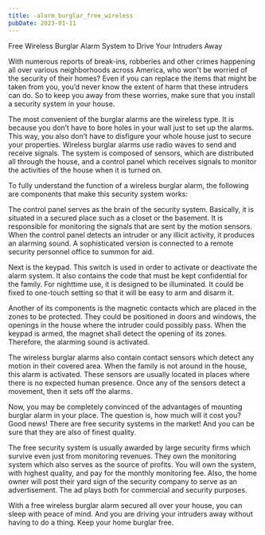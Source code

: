 ```yaml
---
title: -alarm_burglar_free_wireless
pubDate: 2023-01-11
---
```


Free Wireless Burglar Alarm System to Drive Your Intruders Away


With numerous reports of break-ins, robberies and other crimes happening all over various neighborhoods across America, who won't be worried of the security of their homes? Even if you can replace the items that might be taken from you, you’d never know the extent of harm that these intruders can do. So to keep you away from these worries, make sure that you install a security system in your house.

The most convenient of the burglar alarms are the wireless type. It is because you don’t have to bore holes in your wall just to set up the alarms. This way, you also don’t have to disfigure your whole house just to secure your properties. Wireless burglar alarms use radio waves to send and receive signals. The system is composed of sensors, which are distributed all through the house, and a control panel which receives signals to monitor the activities of the house when it is turned on. 

To fully understand the function of a wireless burglar alarm, the following are components that make this security system works:

The control panel serves as the brain of the security system. Basically, it is situated in a secured place such as a closet or the basement. It is responsible for monitoring the signals that are sent by the motion sensors. When the control panel detects an intruder or any illicit activity, it produces an alarming sound. A sophisticated version is connected to a remote security personnel office to summon for aid. 

Next is the keypad. This switch is used in order to activate or deactivate the alarm system. It also contains the code that must be kept confidential for the family. For nighttime use, it is designed to be illuminated. It could be fixed to one-touch setting so that it will be easy to arm and disarm it. 

Another of its components is the magnetic contacts which are placed in the zones to be protected. They could be positioned in doors and windows, the openings in the house where the intruder could possibly pass. When the keypad is armed, the magnet shall detect the opening of its zones. Therefore, the alarming sound is activated.

The wireless burglar alarms also contain contact sensors which detect any motion in their covered area. When the family is not around in the house, this alarm is activated. These sensors are usually located in places where there is no expected human presence. Once any of the sensors detect a movement, then it sets off the alarms.

Now, you may be completely convinced of the advantages of mounting burglar alarm in your place. The question is, how much will it cost you? Good news! There are free security systems in the market! And you can be sure that they are also of finest quality. 

The free security system is usually awarded by large security firms which survive even just from monitoring revenues. They own the monitoring system which also serves as the source of profits. You will own the system, with highest quality, and pay for the monthly monitoring fee. Also, the home owner will post their yard sign of the security company to serve as an advertisement. The ad plays both for commercial and security purposes. 

With a free wireless burglar alarm secured all over your house, you can sleep with peace of mind. And you are driving your intruders away without having to do a thing. Keep your home burglar free.